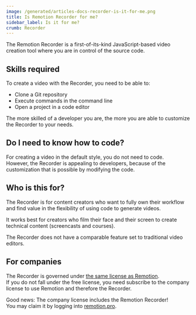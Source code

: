 ```yaml
---
image: /generated/articles-docs-recorder-is-it-for-me.png
title: Is Remotion Recorder for me?
sidebar_label: Is it for me?
crumb: Recorder
---
```


The Remotion Recorder is a first-of-its-kind JavaScript-based video creation tool where you are in control of the source code.

## Skills required

To create a video with the Recorder, you need to be able to:

- Clone a Git repository
- Execute commands in the command line
- Open a project in a code editor

The more skilled of a developer you are, the more you are able to customize the Recorder to your needs.

## Do I need to know how to code?

For creating a video in the default style, you do not need to code.  
However, the Recorder is appealing to developers, because of the customization that is possible by modifying the code.

## Who is this for?

The Recorder is for content creators who want to fully own their workflow and find value in the flexibility of using code to generate videos.

It works best for creators who film their face and their screen to create technical content (screencasts and courses).

The Recorder does not have a comparable feature set to traditional video editors.

## For companies

The Recorder is governed under [the same license as Remotion](/docs/license).  
If you do not fall under the free license, you need subscribe to the company license to use Remotion and therefore the Recorder.

Good news: The company license includes the Remotion Recorder!  
You may claim it by logging into [remotion.pro](https://remotion.pro).
